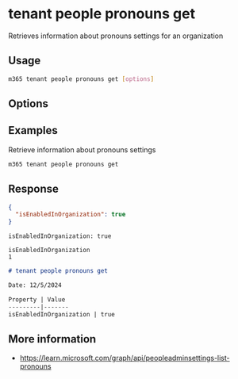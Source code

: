 
# tenant people pronouns get

Retrieves information about pronouns settings for an organization

## Usage

```sh
m365 tenant people pronouns get [options]
```

## Options

<Global />

## Examples

Retrieve information about pronouns settings

```sh
m365 tenant people pronouns get
```

## Response

<Tabs>
  <TabItem value="JSON">

  ```json
  {
    "isEnabledInOrganization": true
  }
  ```

  </TabItem>
  <TabItem value="Text">

  ```text
  isEnabledInOrganization: true
  ```

  </TabItem>
  <TabItem value="CSV">

  ```csv
  isEnabledInOrganization
  1
  ```

  </TabItem>
  <TabItem value="Markdown">

  ```md
  # tenant people pronouns get

  Date: 12/5/2024

  Property | Value
  ---------|-------
  isEnabledInOrganization | true
  ```

  </TabItem>
</Tabs>

## More information

- https://learn.microsoft.com/graph/api/peopleadminsettings-list-pronouns
